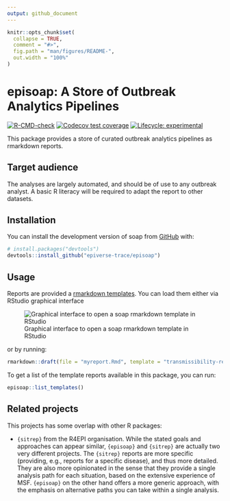 ```yaml
---
output: github_document
---
```


<!-- README.md is generated from README.Rmd. Please edit that file -->

```r
knitr::opts_chunk$set(
  collapse = TRUE,
  comment = "#>",
  fig.path = "man/figures/README-",
  out.width = "100%"
)
```

# episoap: A Store of Outbreak Analytics Pipelines

<!-- badges: start -->
[![R-CMD-check](https://github.com/epiverse-trace/episoap/actions/workflows/R-CMD-check.yaml/badge.svg)](https://github.com/epiverse-trace/data_pipelines/actions/workflows/R-CMD-check.yaml)
[![Codecov test coverage](https://codecov.io/gh/epiverse-trace/data_pipelines/branch/main/graph/badge.svg)](https://app.codecov.io/gh/epiverse-trace/data_pipelines?branch=main)
[![Lifecycle: experimental](https://img.shields.io/badge/lifecycle-experimental-orange.svg)](https://lifecycle.r-lib.org/articles/stages.html#experimental)
<!-- badges: end -->

This package provides a store of curated outbreak analytics pipelines as 
rmarkdown reports.

## Target audience

The analyses are largely automated, and should be of use to any outbreak
analyst. A basic R literacy will be required to adapt the report to other
datasets.

## Installation

You can install the development version of soap from [GitHub](https://github.com/) with:

``` r
# install.packages("devtools")
devtools::install_github("epiverse-trace/episoap")
```

## Usage

Reports are provided a [rmarkdown templates](https://rstudio.github.io/rstudio-extensions/rmarkdown_templates.html). You can load them either via RStudio graphical interface

![Graphical interface to open a soap rmarkdown template in RStudio](man/figures/template_rstudio.png)

or by running:

```r
rmarkdown::draft(file = "myreport.Rmd", template = "transmissibility-report", package = "episoap")
```

To get a list of the template reports available in this package, you can run:

```r
episoap::list_templates()
```

## Related projects

This projects has some overlap with other R packages:

- `{sitrep}` from the R4EPI organisation. While the stated goals and approaches
can appear similar, `{episoap}` and `{sitrep}` are actually two very different
projects. The `{sitrep}` reports are more specific (providing, e.g., reports for
a specific disease), and thus more detailed. They are also more opinionated in
the sense that they provide a single analysis path for each situation, based on
the extensive experience of MSF. `{episoap}` on the other hand offers a more
generic approach, with the emphasis on alternative paths you can take within a
single analysis.
